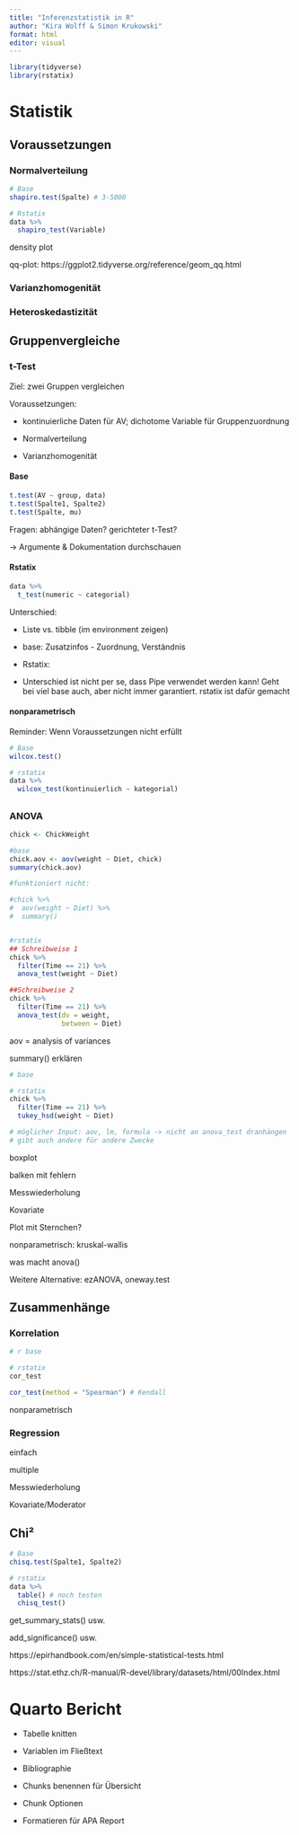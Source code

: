 ```yaml
---
title: "Inferenzstatistik in R"
author: "Kira Wolff & Simon Krukowski"
format: html
editor: visual
---
```


```r
library(tidyverse)
library(rstatix)
```

# Statistik

## Voraussetzungen

### Normalverteilung

```r
# Base
shapiro.test(Spalte) # 3-5000

# Rstatix
data %>% 
  shapiro_test(Variable)

```

density plot

qq-plot: https://ggplot2.tidyverse.org/reference/geom_qq.html

### Varianzhomogenität

### Heteroskedastizität

## Gruppenvergleiche

### t-Test

Ziel: zwei Gruppen vergleichen

Voraussetzungen:

-   kontinuierliche Daten für AV; dichotome Variable für Gruppenzuordnung

-   Normalverteilung

-   Varianzhomogenität

#### Base

```r
t.test(AV ~ group, data)
t.test(Spalte1, Spalte2)
t.test(Spalte, mu)
```

Fragen: abhängige Daten? gerichteter t-Test?

-\> Argumente & Dokumentation durchschauen

#### Rstatix

```r
data %>% 
  t_test(numeric ~ categorial)
```

Unterschied:

-   Liste vs. tibble (im environment zeigen)

-   base: Zusatzinfos - Zuordnung, Verständnis

-   Rstatix:

-   Unterschied ist nicht per se, dass Pipe verwendet werden kann! Geht bei viel base auch, aber nicht immer garantiert. rstatix ist dafür gemacht

#### nonparametrisch

Reminder: Wenn Voraussetzungen nicht erfüllt

```r
# Base
wilcox.test()

# rstatix
data %>% 
  wilcox_test(kontinuierlich ~ kategorial)
```

## 

### ANOVA

```r
chick <- ChickWeight
```

```r
#base
chick.aov <- aov(weight ~ Diet, chick)
summary(chick.aov)

#funktioniert nicht:

#chick %>% 
#  aov(weight ~ Diet) %>% 
#  summary()


#rstatix
## Schreibweise 1
chick %>%
  filter(Time == 21) %>% 
  anova_test(weight ~ Diet)

##Schreibweise 2
chick %>%
  filter(Time == 21) %>% 
  anova_test(dv = weight,
             between = Diet)
```

aov = analysis of variances

summary() erklären

```r
# base

# rstatix
chick %>%
  filter(Time == 21) %>% 
  tukey_hsd(weight ~ Diet)

# möglicher Input: aov, lm, formula -> nicht an anova_test dranhängen
# gibt auch andere für andere Zwecke
```

boxplot

balken mit fehlern

Messwiederholung

Kovariate

Plot mit Sternchen?

nonparametrisch: kruskal-wallis

was macht anova()

Weitere Alternative: ezANOVA, oneway.test

## Zusammenhänge

### Korrelation

```r
# r base

# rstatix
cor_test
```

```r
cor_test(method = "Spearman") # Kendall
```

nonparametrisch

### Regression

einfach

multiple

Messwiederholung

Kovariate/Moderator

## Chi²

```r
# Base
chisq.test(Spalte1, Spalte2)

# rstatix
data %>% 
  table() # noch testen
  chisq_test()
```

get_summary_stats() usw.

add_significance() usw.

https://epirhandbook.com/en/simple-statistical-tests.html

https://stat.ethz.ch/R-manual/R-devel/library/datasets/html/00Index.html

# Quarto Bericht

-   Tabelle knitten

-   Variablen im Fließtext

-   Bibliographie

-   Chunks benennen für Übersicht

-   Chunk Optionen

-   Formatieren für APA Report
